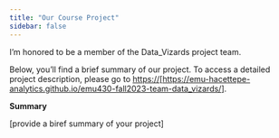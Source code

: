 ```yaml
---
title: "Our Course Project"
sidebar: false 
---
```


I'm honored to be a member of the Data_Vizards project team.

Below, you'll find a brief summary of our project. To access a detailed project description, please go to [https://\[](#0){.uri}<https://emu-hacettepe-analytics.github.io/emu430-fall2023-team-data_vizards/>[\]](#0){.uri}.

**Summary**

\[provide a biref summary of your project\]
